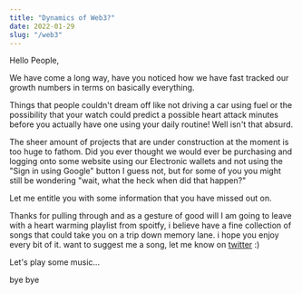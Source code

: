 ```yaml
---
title: "Dynamics of Web3?"
date: 2022-01-29
slug: "/web3"
---
```



Hello People,

We have come a long way, have you noticed how we have fast tracked our growth numbers in terms on basically everything.

Things that people couldn't dream off like not driving a car using fuel or the possibility that your watch
 could predict a possible heart attack minutes before you actually have one using your daily routine! Well isn't that absurd.

The sheer amount of projects that are under construction at the moment is too huge to fathom.
Did you ever thought we would ever be purchasing and logging onto some website using our Electronic wallets
 and not using the "Sign in using Google" button I guess not, but for some of you you might still be wondering "wait, what the heck when did that happen?"

 Let me entitle you with some information that you have missed out on.

Thanks for pulling through 
and as a gesture of good will I am going to leave with a heart warming playlist from spoitfy, 
i believe have a fine collection of songs that could take you on a trip down memory lane. i hope you enjoy every bit of it. 
want to suggest me a song, let me know on [twitter](https://twitter.com/messages/compose?recipient_id=4299291317&text=Hey%20Pradhuman,%20I%20was%20just%20wondering%20if%20you%20have%20heard%20the%20song) :)



Let's play some music...

bye bye
